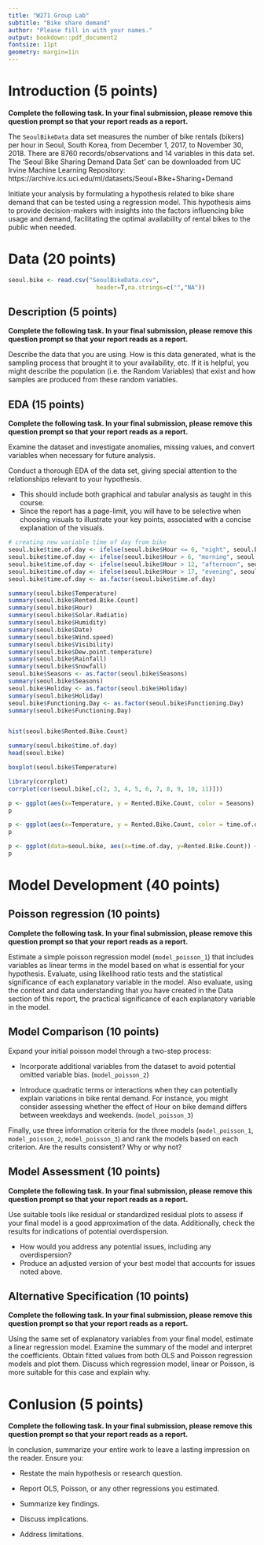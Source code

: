 ```yaml
---
title: "W271 Group Lab"
subtitle: "Bike share demand"
author: "Please fill in with your names."
output: bookdown::pdf_document2
fontsize: 11pt
geometry: margin=1in
---
```


# Introduction (5 points)

**Complete the following task. In your final submission, please remove this question prompt so that your report reads as a report.**

The `SeoulBikeData` data set measures the number of bike rentals (bikers) per hour in Seoul, South Korea, from December 1, 2017, to November 30, 2018. There are 8760 records/observations and 14 variables in this data set. The ‘Seoul Bike Sharing Demand Data Set’ can be downloaded from UC Irvine Machine Learning Repository: https://archive.ics.uci.edu/ml/datasets/Seoul+Bike+Sharing+Demand

Initiate your analysis by formulating a hypothesis related to bike share demand that can be tested using a regression model. This hypothesis aims to provide decision-makers with insights into the factors influencing bike usage and demand, facilitating the optimal availability of rental bikes to the public when needed.
 
# Data (20 points)
```r
seoul.bike <- read.csv("SeoulBikeData.csv",
                         header=T,na.strings=c("","NA")) 
```


## Description (5 points)

**Complete the following task. In your final submission, please remove this question prompt so that your report reads as a report.**

Describe the data that you are using. How is this data generated, what is the sampling process that brought it to your availability, etc. If it is helpful, you might describe the population (i.e. the Random Variables) that exist and how samples are produced from these random variables.

## EDA (15 points)

**Complete the following task. In your final submission, please remove this question prompt so that your report reads as a report.**

Examine the dataset and investigate anomalies, missing values, and convert variables when necessary for future analysis.

Conduct a thorough EDA of the data set, giving special attention to the relationships relevant to your hypothesis.

-   This should include both graphical and tabular analysis as taught in this course.
-   Since the report has a page-limit, you will have to be selective when choosing visuals to illustrate your key points, associated with a concise explanation of the visuals.
```r
# creating new variable time of day from bike
seoul.bike$time.of.day <- ifelse(seoul.bike$Hour <= 6, "night", seoul.bike$Hour)
seoul.bike$time.of.day <- ifelse(seoul.bike$Hour > 6, "morning", seoul.bike$time.of.day)
seoul.bike$time.of.day <- ifelse(seoul.bike$Hour > 12, "afternoon", seoul.bike$time.of.day)
seoul.bike$time.of.day <- ifelse(seoul.bike$Hour > 17, "evening", seoul.bike$time.of.day)
seoul.bike$time.of.day <- as.factor(seoul.bike$time.of.day)
```

```r
summary(seoul.bike$Temperature)
summary(seoul.bike$Rented.Bike.Count)
summary(seoul.bike$Hour)
summary(seoul.bike$Solar.Radiatio)
summary(seoul.bike$Humidity)
summary(seoul.bike$Date)
summary(seoul.bike$Wind.speed)
summary(seoul.bike$Visibility)
summary(seoul.bike$Dew.point.temperature)
summary(seoul.bike$Rainfall)
summary(seoul.bike$Snowfall)
seoul.bike$Seasons <- as.factor(seoul.bike$Seasons)
summary(seoul.bike$Seasons)
seoul.bike$Holiday <- as.factor(seoul.bike$Holiday)
summary(seoul.bike$Holiday)
seoul.bike$Functioning.Day <- as.factor(seoul.bike$Functioning.Day)
summary(seoul.bike$Functioning.Day)


hist(seoul.bike$Rented.Bike.Count)

summary(seoul.bike$time.of.day)
head(seoul.bike)
```

```r
boxplot(seoul.bike$Temperature)
```


```r
library(corrplot)
corrplot(cor(seoul.bike[,c(2, 3, 4, 5, 6, 7, 8, 9, 10, 11)]))
```

```r
p <- ggplot(aes(x=Temperature, y = Rented.Bike.Count, color = Seasons), data = seoul.bike) + geom_point()
p
```

```r
p <- ggplot(aes(x=Temperature, y = Rented.Bike.Count, color = time.of.day), data = seoul.bike) + geom_point()
p
```

```r
p <- ggplot(data=seoul.bike, aes(x=time.of.day, y=Rented.Bike.Count)) + geom_bar(stat = 'identity')
p
```


# Model Development (40 points)

## Poisson regression (10 points)

**Complete the following task. In your final submission, please remove this question prompt so that your report reads as a report.**

Estimate a simple poisson regression model (`model_poisson_1`) that includes variables as linear terms in the model based on what is essential for your hypothesis. Evaluate, using likelihood ratio tests and the statistical significance of each explanatory variable in the model. Also evaluate, using the context and data understanding that you have created in the Data section of this report, the practical significance of each explanatory variable in the model.

## Model Comparison (10 points)

Expand your initial poisson model through a two-step process:

- Incorporate additional variables from the dataset to avoid potential omitted variable bias. (`model_poisson_2`)

- Introduce quadratic terms or interactions when they can potentially explain variations in bike rental demand. For instance, you might consider assessing whether the effect of Hour on bike demand differs between weekdays and weekends. (`model_poisson_3`)

Finally, use three information criteria for the three models (`model_poisson_1`, `model_poisson_2`, `model_poisson_3`) and rank the models based on each criterion. Are the results consistent? Why or why not?

## Model Assessment (10 points)

**Complete the following task. In your final submission, please remove this question prompt so that your report reads as a report.**

Use suitable tools like residual or standardized residual plots to assess if your final model is a good approximation of the data. Additionally, check the results for indications of potential overdispersion.

- How would you address any potential issues, including any overdispersion?
- Produce an adjusted version of your best model that accounts for issues noted above.

## Alternative Specification (10 points)

**Complete the following task. In your final submission, please remove this question prompt so that your report reads as a report.**

Using the same set of explanatory variables from your final model, estimate a linear regression model. Examine the summary of the model and interpret the coefficients. Obtain fitted values from both OLS and Poisson regression models and plot them. Discuss which regression model, linear or Poisson, is more suitable for this case and explain why.

# Conlusion (5 points)

**Complete the following task. In your final submission, please remove this question prompt so that your report reads as a report.**

In conclusion, summarize your entire work to leave a lasting impression on the reader. Ensure you:

- Restate the main hypothesis or research question.

- Report OLS, Poisson, or any other regressions you estimated.
  
- Summarize key findings.
  
- Discuss implications.
  
- Address limitations.



